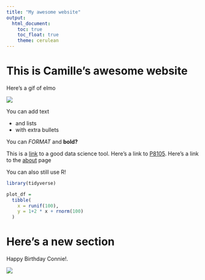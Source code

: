 ```yaml
---
title: "My awesome website"
output: 
  html_document:
    toc: true
    toc_float: true
    theme: cerulean
---
```


# This is Camille's awesome website

Here's a gif of elmo

![](https://media.giphy.com/media/drXGoW1iudhKw/giphy.gif)


You can add text

* and lists
* with extra bullets

You can *FORMAT* and **bold?**

This is a [link](https://www.google.com) to a good data science tool. Here's a link to [P8105](https//:www.p8105.com). Here's a link to the [about](about.html) page


You can also still use R!

```r
library(tidyverse)

plot_df =
  tibble(
    x = runif(100),
    y = 1+2 * x + rnorm(100)
  )

```


# Here's a new section

Happy Birthday Connie!.

![](images/ted.webp)




